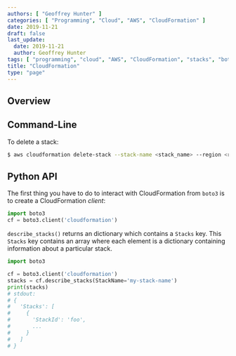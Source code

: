 ```yaml
---
authors: [ "Geoffrey Hunter" ]
categories: [ "Programming", "Cloud", "AWS", "CloudFormation" ]
date: 2019-11-21
draft: false
last_update:
  date: 2019-11-21
  author: Geoffrey Hunter
tags: [ "programming", "cloud", "AWS", "CloudFormation", "stacks", "boto3", "CLI" ]
title: "CloudFormation"
type: "page"
---
```



## Overview

## Command-Line

To delete a stack:

```bash
$ aws cloudformation delete-stack --stack-name <stack_name> --region <region>
```

## Python API

The first thing you have to do to interact with CloudFormation from `boto3` is to create a CloudFormation _client_:

```python
import boto3
cf = boto3.client('cloudformation')
```

`describe_stacks()` returns an dictionary which contains a `Stacks` key. This `Stacks` key contains an array where each element is a dictionary containing information about a particular stack.

```python
import boto3

cf = boto3.client('cloudformation')
stacks = cf.describe_stacks(StackName='my-stack-name')
print(stacks)
# stdout:
# {
#   'Stacks': [
#     {
#       'StackId': 'foo',
#       ...
#     }
#   ] 
# }
```